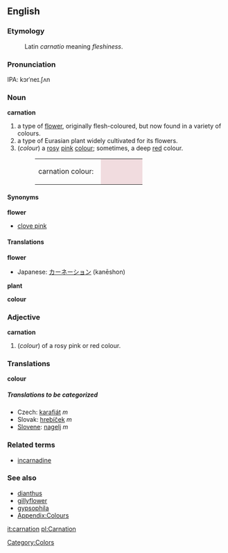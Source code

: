 {{Wikipedia}}
==English==

===Etymology===
:Latin ''carnatio'' meaning ''fleshiness''.

===Pronunciation===
IPA: kɔrˈneɪ.ʃʌn

===Noun===
'''carnation'''
#a type of [[flower]], originally flesh-coloured, but now found in a variety of colours.
#a type of Eurasian plant widely cultivated for its flowers.
#(''colour'') a [[rose|rosy]] [[pink]] [[colour]]; sometimes, a deep [[red]] colour.
#:<table><tr><td>carnation colour: &nbsp;</td><td bgcolor="#F1DCDF" width="80">&nbsp; </td></tr></table>

====Synonyms====
'''flower'''
*[[clove pink]]

====Translations====
'''flower'''
{{top}}
*Japanese: [[カーネーション]] (kanēshon)
{{mid}}
{{bottom}}

'''plant'''
{{top}}
{{mid}}
{{bottom}}

'''colour'''
{{top}}
{{mid}}
{{bottom}}

===Adjective===
'''carnation'''
#(''colour'') of a rosy pink or red colour.

===Translations===
'''colour'''
{{top}}
{{mid}}
{{bottom}}

=====Translations to be categorized=====
{{checktrans}}
<!--Remove this section once all of the translations below have been moved into the tables above.-->
*Czech: [[karafiát]]  ''m''
*Slovak: [[hrebíček]]  ''m''
*[[Slovene]]: [[nagelj]] ''m''

===Related terms===
*[[incarnadine]]

===See also===
*[[dianthus]]
*[[gillyflower]]
*[[gypsophila]]
*[[Wiktionary_Appendix:Colours|Appendix:Colours]]

[[Category:Colors]]
[[it:carnation]]
[[pl:Carnation]]